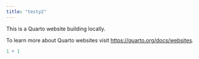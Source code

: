 ```yaml
---
title: "testy2"
---
```


This is a Quarto website building locally.

To learn more about Quarto websites visit <https://quarto.org/docs/websites>.

```r
1 + 1
```
